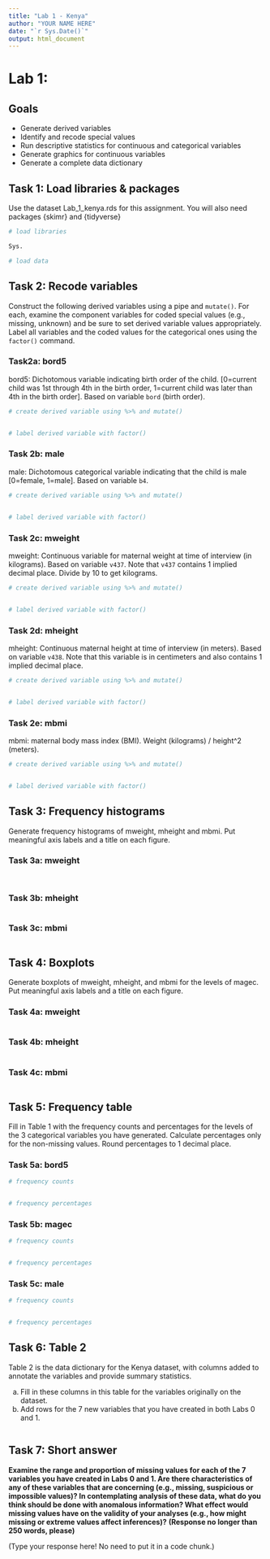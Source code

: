 ```yaml
---
title: "Lab 1 - Kenya"
author: "YOUR NAME HERE"
date: "`r Sys.Date()`"
output: html_document
---
```


# Lab 1: {.tabset}

## Goals

* Generate derived variables
* Identify and recode special values 
* Run descriptive statistics for continuous and categorical variables 
* Generate graphics for continuous variables 
* Generate a complete data dictionary

## Task 1: Load libraries & packages

Use the dataset Lab_1_kenya.rds for this assignment. You will also need packages {skimr} and {tidyverse}

```r
# load libraries

Sys.
```

```r
# load data

```


## Task 2: Recode variables

Construct the following derived variables using a pipe and `mutate()`. For each, examine the component variables for coded special values (e.g., missing, unknown) and be sure to set derived variable values appropriately.  Label all variables and the coded values for the categorical ones using the `factor()` command.

### Task2a: bord5

bord5: Dichotomous variable indicating birth order of the child. [0=current child was 1st through 4th in the birth order, 1=current child was later than 4th in the birth order]. Based on variable `bord` (birth order).


```r
# create derived variable using %>% and mutate()


# label derived variable with factor()


```


### Task 2b: male

male: Dichotomous categorical variable indicating that the child is male [0=female, 1=male]. Based on variable `b4`.

```r
# create derived variable using %>% and mutate()


# label derived variable with factor()


```

### Task 2c: mweight

mweight: Continuous variable for maternal weight at time of interview (in kilograms). Based on variable `v437`. Note that `v437` contains 1 implied decimal place. Divide by 10 to get kilograms. 

```r
# create derived variable using %>% and mutate()


# label derived variable with factor()


```

### Task 2d: mheight

mheight:  Continuous maternal height at time of interview (in meters). Based on variable `v438`. Note that this variable is in centimeters and also contains 1 implied decimal place.

```r
# create derived variable using %>% and mutate()


# label derived variable with factor()


```


### Task 2e: mbmi

mbmi: maternal body mass index (BMI).  Weight (kilograms) / height^2 (meters). 

```r
# create derived variable using %>% and mutate()


# label derived variable with factor()


```


## Task 3: Frequency histograms

Generate frequency histograms of mweight, mheight and mbmi.  Put meaningful axis labels and a title on each figure.


### Task 3a: mweight

```r

```


```r

```

### Task 3b: mheight

```r

```

### Task 3c: mbmi

```r

```

## Task 4: Boxplots

Generate boxplots of mweight, mheight, and mbmi for the levels of magec. Put meaningful axis labels and a title on each figure.

### Task 4a: mweight

```r

```

### Task 4b: mheight

```r

```

### Task 4c: mbmi

```r

```


## Task 5: Frequency table

Fill in Table 1 with the frequency counts and percentages for the levels of the 3 categorical variables you have generated. Calculate percentages only for the non-missing values. Round percentages to 1 decimal place.

### Task 5a: bord5

```r
# frequency counts


# frequency percentages

```

### Task 5b: magec
```r
# frequency counts


# frequency percentages

```

### Task 5c: male

```r
# frequency counts


# frequency percentages

```

## Task 6: Table 2

Table 2 is the data dictionary for the Kenya dataset, with columns added to annotate the variables and provide summary statistics.

a.	Fill in these columns in this table for the variables originally on the dataset.
b.	Add rows for the 7 new variables that you have created in both Labs 0 and 1.

```r

```

## Task 7: Short answer

__Examine the range and proportion of missing values for each of the 7 variables you have created in Labs 0 and 1. Are there characteristics of any of these variables that are concerning (e.g., missing, suspicious or impossible values)? In contemplating analysis of these data, what do you think should be done with anomalous information? What effect would missing values have on the validity of your analyses (e.g., how might missing or extreme values affect inferences)?__
__(Response no longer than 250 words, please)__


(Type your response here! No need to put it in a code chunk.)

